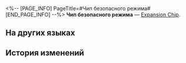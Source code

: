 <%-- [PAGE_INFO]
PageTitle=#Чип безопасного режима#
[END_PAGE_INFO] --%>
{{Предмет Инфобокс
|id          = 250211
|Изображение = Предмет Чип безопасного режима.png
|Тип         = Expansion Chip
|Инвентарь   = 
|Редкость    = 3
|Эффект      = 
|Описание    = Значительно понижает силу атаки и значительно повышает макс. НР.
}}
{{Описание|Игровой предмет в «Эфирных войнах». Экипируйте, чтобы эфирный дух получил особую улучшенную способность.}}
'''Чип безопасного режима''' — [[Expansion Chip]].

==На других языках==
{{На других языках
|en   = Safe Mode Chip
|zhs  = 安全模式芯片
|zht  = 安全模式晶片
|ja   = チップ「安全モード」
|ko   = 안전 모드 칩
|es   = Chip de modo seguro
|fr   = Puce de mode sans échec
|ru   = Чип безопасного режима
|th   = ชิปโหมดปลอดภัย
|vi   = Chip Chế Độ An Toàn
|de   = Chip: Sicherheitsmodus
|id   = Safe Mode Chip
|pt   = Chip de Modo Seguro
}}

==История изменений==
{{История изменений|3.5}}
